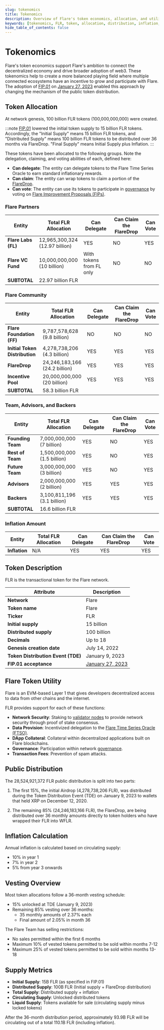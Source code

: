 ```yaml
---
slug: tokenomics
title: Tokenomics
description: Overview of Flare's token economics, allocation, and utility
keywords: [tokenomics, FLR, token, allocation, distribution, inflation, vesting]
hide_table_of_contents: false
---
```


# Tokenomics

Flare's token economics support Flare's ambition to connect the decentralized economy and drive broader adoption of web3. These tokenomics help to create a more balanced playing field where multiple connected ecosystems have an incentive to grow and participate with Flare. The adoption of [FIP.01](https://flare.network/fip01/) on [January 27, 2023](https://portal.flare.network/proposal/view/31313223399225215467886651717691514407244212421129328237186875197531473335173) enabled this approach by changing the mechanism of the public token distribution.

## Token Allocation

At network genesis, 100 billion FLR tokens (100,000,000,000) were created.

:::note
[FIP.01](https://flare.network/fip01/) lowered the initial token supply to 15 billion FLR tokens. Accordingly, the "Initial Supply" means 15 billion FLR tokens, and "Distributed Supply" means 100 billion FLR tokens to be distributed over 36 months via FlareDrop. "Final Supply" means Initial Supply plus Inflation.
:::

These tokens have been allocated to the following groups. Note the delegation, claiming, and voting abilities of each, defined here:

- **Can delegate**: The entity can delegate tokens to the Flare Time Series Oracle to earn standard inflationary rewards.
- **Can claim**: The entity can wrap tokens to claim a portion of the [FlareDrop](../network/guides/manage-flaredrops).
- **Can vote**: The entity can use its tokens to participate in [governance](../network/fsp/governance) by voting on [Flare Improvement Proposals (FIPs)](https://proposals.flare.network/#flare-improvement-proposals-fip).

### Flare Partners

| Entity              | Total FLR Allocation               | Can Delegate             | Can Claim the FlareDrop | Can Vote |
| ------------------- | ---------------------------------- | ------------------------ | ----------------------- | -------- |
| **Flare Labs (FL)** | 12,965,300,324<br/>(12.97 billion) | YES                      | NO                      | YES      |
| **Flare VC Fund**   | 10,000,000,000<br/>(10 billion)    | With tokens from FL only | NO                      | NO       |
| **SUBTOTAL**        | 22.97 billion FLR                  |                          |                         |          |

### Flare Community

| Entity                         | Total FLR Allocation              | Can Delegate | Can Claim the FlareDrop | Can Vote |
| ------------------------------ | --------------------------------- | ------------ | ----------------------- | -------- |
| **Flare Foundation (FF)**      | 9,787,578,628<br/>(9.8 billion)   | NO           | NO                      | NO       |
| **Initial Token Distribution** | 4,278,738,206<br/>(4.3 billion)   | YES          | YES                     | YES      |
| **FlareDrop**                  | 24,246,183,166<br/>(24.2 billion) | YES          | YES                     | YES      |
| **Incentive Pool**             | 20,000,000,000<br/>(20 billion)   | YES          | YES                     | YES      |
| **SUBTOTAL**                   | 58.3 billion FLR                  |              |                         |          |

### Team, Advisors, and Backers

| Entity            | Total FLR Allocation            | Can Delegate | Can Claim the FlareDrop | Can Vote |
| ----------------- | ------------------------------- | ------------ | ----------------------- | -------- |
| **Founding Team** | 7,000,000,000<br/>(7 billion)   | YES          | NO                      | YES      |
| **Rest of Team**  | 1,500,000,000<br/>(1.5 billion) | YES          | NO                      | YES      |
| **Future Team**   | 3,000,000,000<br/>(3 billion)   | YES          | NO                      | YES      |
| **Advisors**      | 2,000,000,000<br/>(2 billion)   | YES          | YES                     | YES      |
| **Backers**       | 3,100,811,196<br/>(3.1 billion) | YES          | YES                     | YES      |
| **SUBTOTAL**      | 16.6 billion FLR                |              |                         |          |

### Inflation Amount

| Entity        | Total FLR Allocation | Can Delegate | Can Claim the FlareDrop | Can Vote |
| ------------- | -------------------- | ------------ | ----------------------- | -------- |
| **Inflation** | N/A                  | YES          | YES                     | YES      |

## Token Description

FLR is the transactional token for the Flare network.

| Attribute                          | Description                                                                                                                                  |
| ---------------------------------- | -------------------------------------------------------------------------------------------------------------------------------------------- |
| **Network**                        | Flare                                                                                                                                        |
| **Token name**                     | Flare                                                                                                                                        |
| **Ticker**                         | FLR                                                                                                                                          |
| **Initial supply**                 | 15 billion                                                                                                                                   |
| **Distributed supply**             | 100 billion                                                                                                                                  |
| **Decimals**                       | Up to 18                                                                                                                                     |
| **Genesis creation date**          | July 14, 2022                                                                                                                                |
| **Token Distribution Event (TDE)** | January 9, 2023                                                                                                                              |
| **FIP.01 acceptance**              | [January 27, 2023](https://portal.flare.network/proposal/view/31313223399225215467886651717691514407244212421129328237186875197531473335173) |

## Flare Token Utility

Flare is an EVM-based Layer 1 that gives developers decentralized access to data from other chains and the internet.

FLR provides support for each of these functions:

- **Network Security**: Staking to [validator nodes](../run-node/validator-node) to provide network security through proof of stake consensus.
- **Data Provision**: Incentivized delegation to the [Flare Time Series Oracle (FTSO)](../ftso/overview).
- **DApp Collateral**: Collateral within decentralized applications built on Flare blockchains.
- **Governance**: Participation within network [governance](../network/fsp/governance).
- **Transaction Fees**: Prevention of spam attacks.

## Public Distribution

The 28,524,921,372 FLR public distribution is split into two parts:

1. The first 15%, the initial Airdrop (4,278,738,206 FLR), was distributed during the Token Distribution Event (TDE) on January 9, 2023 to wallets that held XRP on December 12, 2020.

2. The remaining 85% (24,246,183,166 FLR), the FlareDrop, are being distributed over 36 monthly amounts directly to token holders who have wrapped their FLR into WFLR.

## Inflation Calculation

Annual inflation is calculated based on circulating supply:

- 10% in year 1
- 7% in year 2
- 5% from year 3 onwards

## Vesting Overview

Most token allocations follow a 36-month vesting schedule:

- 15% unlocked at TDE (January 9, 2023)
- Remaining 85% vesting over 36 months:
  - 35 monthly amounts of 2.37% each
  - Final amount of 2.05% in month 36

The Flare Team has selling restrictions:

- No sales permitted within the first 6 months
- Maximum 10% of vested tokens permitted to be sold within months 7-12
- Maximum 25% of vested tokens permitted to be sold within months 13-18

## Supply Metrics

- **Initial Supply**: 15B FLR (as specified in FIP.01)
- **Distributed Supply**: 100B FLR (Initial supply + FlareDrop distribution)
- **Total Supply**: Distributed supply + inflation
- **Circulating Supply**: Unlocked distributed tokens
- **Liquid Supply**: Tokens available for sale (circulating supply minus locked tokens)

After the 36-month distribution period, approximately 93.9B FLR will be circulating out of a total 110.1B FLR (including inflation).
